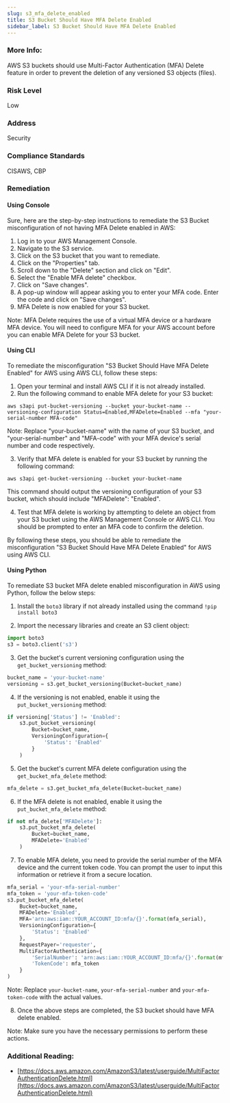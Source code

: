 ```yaml
---
slug: s3_mfa_delete_enabled
title: S3 Bucket Should Have MFA Delete Enabled
sidebar_label: S3 Bucket Should Have MFA Delete Enabled
---
```


### More Info:

AWS S3 buckets should use Multi-Factor Authentication (MFA) Delete feature in order to prevent the deletion of any versioned S3 objects (files).

### Risk Level

Low

### Address

Security

### Compliance Standards

CISAWS, CBP

### Remediation

#### Using Console

Sure, here are the step-by-step instructions to remediate the S3 Bucket misconfiguration of not having MFA Delete enabled in AWS:

1. Log in to your AWS Management Console.
2. Navigate to the S3 service.
3. Click on the S3 bucket that you want to remediate.
4. Click on the "Properties" tab.
5. Scroll down to the "Delete" section and click on "Edit".
6. Select the "Enable MFA delete" checkbox.
7. Click on "Save changes".
8. A pop-up window will appear asking you to enter your MFA code. Enter the code and click on "Save changes".
9. MFA Delete is now enabled for your S3 bucket.

Note: MFA Delete requires the use of a virtual MFA device or a hardware MFA device. You will need to configure MFA for your AWS account before you can enable MFA Delete for your S3 bucket.

#### Using CLI

To remediate the misconfiguration "S3 Bucket Should Have MFA Delete Enabled" for AWS using AWS CLI, follow these steps:

1. Open your terminal and install AWS CLI if it is not already installed.
2. Run the following command to enable MFA delete for your S3 bucket:

```
aws s3api put-bucket-versioning --bucket your-bucket-name --versioning-configuration Status=Enabled,MFADelete=Enabled --mfa "your-serial-number MFA-code"
```

Note: Replace "your-bucket-name" with the name of your S3 bucket, and "your-serial-number" and "MFA-code" with your MFA device's serial number and code respectively.

3. Verify that MFA delete is enabled for your S3 bucket by running the following command:

```
aws s3api get-bucket-versioning --bucket your-bucket-name
```

This command should output the versioning configuration of your S3 bucket, which should include "MFADelete": "Enabled".

4. Test that MFA delete is working by attempting to delete an object from your S3 bucket using the AWS Management Console or AWS CLI. You should be prompted to enter an MFA code to confirm the deletion.

By following these steps, you should be able to remediate the misconfiguration "S3 Bucket Should Have MFA Delete Enabled" for AWS using AWS CLI.

#### Using Python

To remediate S3 bucket MFA delete enabled misconfiguration in AWS using Python, follow the below steps:

1. Install the `boto3` library if not already installed using the command `!pip install boto3`

2. Import the necessary libraries and create an S3 client object:

```python
import boto3
s3 = boto3.client('s3')
```

3. Get the bucket's current versioning configuration using the `get_bucket_versioning` method:

```python
bucket_name = 'your-bucket-name'
versioning = s3.get_bucket_versioning(Bucket=bucket_name)
```

4. If the versioning is not enabled, enable it using the `put_bucket_versioning` method:

```python
if versioning['Status'] != 'Enabled':
    s3.put_bucket_versioning(
        Bucket=bucket_name,
        VersioningConfiguration={
            'Status': 'Enabled'
        }
    )
```

5. Get the bucket's current MFA delete configuration using the `get_bucket_mfa_delete` method:

```python
mfa_delete = s3.get_bucket_mfa_delete(Bucket=bucket_name)
```

6. If the MFA delete is not enabled, enable it using the `put_bucket_mfa_delete` method:

```python
if not mfa_delete['MFADelete']:
    s3.put_bucket_mfa_delete(
        Bucket=bucket_name,
        MFADelete='Enabled'
    )
```

7. To enable MFA delete, you need to provide the serial number of the MFA device and the current token code. You can prompt the user to input this information or retrieve it from a secure location.

```python
mfa_serial = 'your-mfa-serial-number'
mfa_token = 'your-mfa-token-code'
s3.put_bucket_mfa_delete(
    Bucket=bucket_name,
    MFADelete='Enabled',
    MFA='arn:aws:iam::YOUR_ACCOUNT_ID:mfa/{}'.format(mfa_serial),
    VersioningConfiguration={
        'Status': 'Enabled'
    },
    RequestPayer='requester',
    MultiFactorAuthentication={
        'SerialNumber': 'arn:aws:iam::YOUR_ACCOUNT_ID:mfa/{}'.format(mfa_serial),
        'TokenCode': mfa_token
    }
)
```

Note: Replace `your-bucket-name`, `your-mfa-serial-number` and `your-mfa-token-code` with the actual values.

8. Once the above steps are completed, the S3 bucket should have MFA delete enabled.

Note: Make sure you have the necessary permissions to perform these actions.

### Additional Reading:

- [https://docs.aws.amazon.com/AmazonS3/latest/userguide/MultiFactorAuthenticationDelete.html](https://docs.aws.amazon.com/AmazonS3/latest/userguide/MultiFactorAuthenticationDelete.html) 

